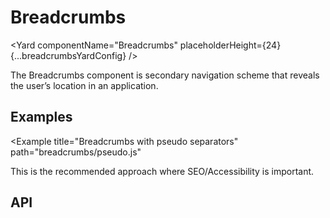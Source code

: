 <!--
Copyright (c) 2018-2020 Uber Technologies, Inc.

This source code is licensed under the MIT license found in the
LICENSE file in the root directory of this source tree.
-->





<SEO
  description="The Breadcrumbs component is a secondary navigation scheme that reveals the user’s location in an application."
  keywords="breadcrumbs, react breadcrumbs"
/>


# Breadcrumbs

<Yard
  componentName="Breadcrumbs"
  placeholderHeight={24}
  {...breadcrumbsYardConfig}
/>

The Breadcrumbs component is secondary navigation scheme that reveals
the user’s location in an application.

## Examples

<Example title="Breadcrumbs basic usage" path="breadcrumbs/basic.js">
  <BasicBreadcrumbs />
</Example>

<Example
  title="Breadcrumbs with pseudo separators"
  path="breadcrumbs/pseudo.js"
>
  <PseudoBreadcrumbs />
</Example>

This is the recommended approach where SEO/Accessibility is important.

## API

<Exports
  component={BreadcrumbsExports}
  title="Breadcrumbs exports"
  path="baseui/breadcrumbs"
/>
